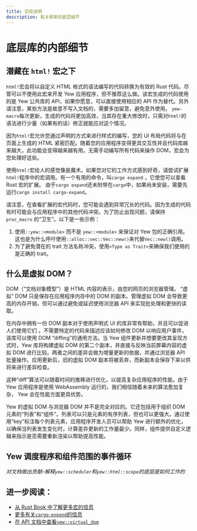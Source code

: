 ```yaml
---
title: 实现说明
description: 有关框架的底层细节
---
```


# 底层库的内部细节

## 潜藏在 `html!` 宏之下

`html!`宏会将以自定义 HTML 格式的语法编写的代码转换为有效的 Rust 代码。尽管可以不使用此宏来开发 Yew 应用程序，但不推荐这么做。该宏生成的代码使用的是 Yew 公共库的 API，如果你愿意，可以直接使用相应的 API 作为替代。另外请注意，某些方法是故意不写入文档的，需要多加留意，避免意外使用。 `yew-macro`每次更新，生成的代码将更加高效，当其存在重大修改时，只需对`html!`的语法进行少量（如果有的话）修正就能应对这个情况。

因为`html!`宏允许您通过声明的方式来进行样式的编写，您的 UI 布局代码将与在页面上生成的 HTML 紧密匹配。随着您的应用程序变得更具交互性并且代码库越来越大，此功能会变得越来越有用。无需手动编写所有代码来操作 DOM，宏会为您处理好这些。

使用`html!`宏给人的感觉像是魔术。如果您对它的工作方式感到好奇，请尝试扩展`html!`程序中的宏调用。有一个有用的命令，叫`cargo expand` ，它使您可以查看 Rust 宏的扩展。 由于`cargo expand`还未附带在`cargo`中，如果尚未安装，需要先运行`cargo install cargo-expand`。

请注意，在查看扩展的宏代码时，您可能会遇到异常冗长的代码。因为生成的代码有时可能会与应用程序中的其他代码冲突。为了防止出现问题，请保持`proc_macro` 的“卫生”。以下是一些示例：

1. 使用`::yew::<module>` 而不是 `yew::<module>` 来保证对 Yew 包的正确引用。这也是为什么呼吁使用`::alloc::vec::Vec::new()`来代替`Vec::new()`调用。
2. 为了避免潜在的 trait 方法名称冲突，使用`<Type as Trait>`来确保我们使用的是正确的 trait。

## 什么是虚拟 DOM？

DOM（“文档对象模型”）是 HTML 内容的表示，由您的网页的浏览器管理。 “虚拟” DOM 只是保存在应用程序内存中的 DOM 的副本。管理虚拟 DOM 会导致更高的内存开销，但可以通过避免或延迟使用浏览器 API 来实现批处理和更快的读取。

在内存中拥有一份 DOM 副本对于使用声明式 UI 的库非常有帮助，并且可以促进人们使用它们 。不需要特定的代码来描述应该如何修改 DOM 以响应用户事件，该库可以使用 DOM “diffing”的通用方法。当 Yew 组件更新并想要更改其呈现方式时，Yew 库将构建虚拟 DOM 的第二个副本，并直接与反映当前屏幕内容的虚拟 DOM 进行比较。两者之间的差异会做为增量更新的依据，并通过浏览器 API 批量操作。应用更新后，旧的虚拟 DOM 副本将被丢弃，而新副本会保存下来以供将来进行差异检查。

这种“diff”算法可以随着时间的推移进行优化，以提高复杂应用程序的性能。由于 Yew 应用程序是使用 WebAssembly 运行的，我们相信随着未来的算法愈加复杂， Yew 会在性能方面更具优势。

Yew 的虚拟 DOM 与浏览器 DOM 并不是完全对应的。它还包括用于组织 DOM 元素的“列表”和“组件”。列表可以只是元素的有序列表，但也可以更强大。通过使用“key”标注每个列表元素，应用程序开发人员可以帮助 Yew 进行额外的优化，以确保当列表发生变化时，计算差异更新的工作量最少。同样，组件提供自定义逻辑来指示是否需要重新渲染以帮助提高性能。

## Yew 调度程序和组件范围的事件循环

_对文档做出贡献–解释`yew::scheduler`和`yew::html::scope`的底层是如何工作的_

## 进一步阅读：

-   [从 Rust Book 中了解更多宏的信息](https://doc.rust-lang.org/stable/book/ch19-06-macros.html)
-   [更多有关`cargo-expand`的信息](https://github.com/dtolnay/cargo-expand)
-   [在 API 文档中查看`yew::virtual_dom`](https://docs.rs/yew/*/yew/virtual_dom/index.html)
